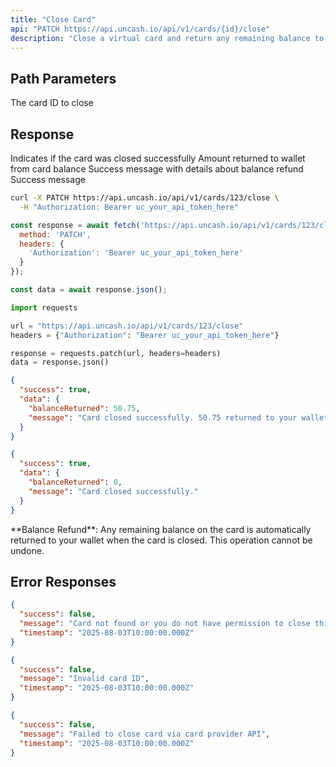 ```yaml
---
title: "Close Card"
api: "PATCH https://api.uncash.io/api/v1/cards/{id}/close"
description: "Close a virtual card and return any remaining balance to wallet"
---
```


## Path Parameters

<ParamField path="id" type="integer" required>
  The card ID to close
</ParamField>

## Response

<ResponseField name="success" type="boolean">
  Indicates if the card was closed successfully
</ResponseField>

<ResponseField name="data" type="object">
  <Expandable title="properties">
    <ResponseField name="balanceReturned" type="number">
      Amount returned to wallet from card balance
    </ResponseField>
    <ResponseField name="message" type="string">
      Success message with details about balance refund
    </ResponseField>
  </Expandable>
</ResponseField>

<ResponseField name="message" type="string">
  Success message
</ResponseField>

<RequestExample>

```bash cURL
curl -X PATCH https://api.uncash.io/api/v1/cards/123/close \
  -H "Authorization: Bearer uc_your_api_token_here"
```

```javascript JavaScript
const response = await fetch('https://api.uncash.io/api/v1/cards/123/close', {
  method: 'PATCH',
  headers: {
    'Authorization': 'Bearer uc_your_api_token_here'
  }
});

const data = await response.json();
```

```python Python
import requests

url = "https://api.uncash.io/api/v1/cards/123/close"
headers = {"Authorization": "Bearer uc_your_api_token_here"}

response = requests.patch(url, headers=headers)
data = response.json()
```

</RequestExample>

<ResponseExample>

```json Response with Balance
{
  "success": true,
  "data": {
    "balanceReturned": 50.75,
    "message": "Card closed successfully. 50.75 returned to your wallet."
  }
}
```

```json Response without Balance
{
  "success": true,
  "data": {
    "balanceReturned": 0,
    "message": "Card closed successfully."
  }
}
```

</ResponseExample>

<Info>
  **Balance Refund**: Any remaining balance on the card is automatically returned to your wallet when the card is closed. This operation cannot be undone.
</Info>

## Error Responses

<ResponseExample>

```json Card Not Found
{
  "success": false,
  "message": "Card not found or you do not have permission to close this card",
  "timestamp": "2025-08-03T10:00:00.000Z"
}
```

```json Invalid Card ID
{
  "success": false,
  "message": "Invalid card ID",
  "timestamp": "2025-08-03T10:00:00.000Z"
}
```

```json Provider Error
{
  "success": false,
  "message": "Failed to close card via card provider API",
  "timestamp": "2025-08-03T10:00:00.000Z"
}
```

</ResponseExample>